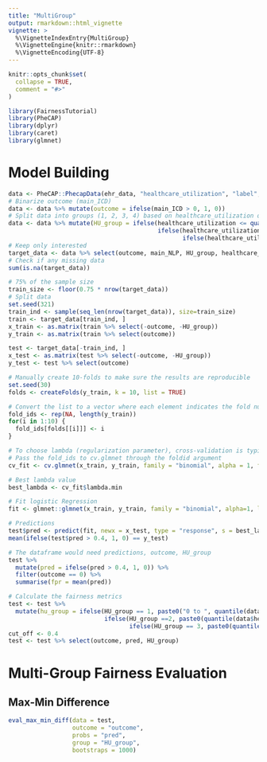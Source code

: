 ```yaml
---
title: "MultiGroup"
output: rmarkdown::html_vignette
vignette: >
  %\VignetteIndexEntry{MultiGroup}
  %\VignetteEngine{knitr::rmarkdown}
  %\VignetteEncoding{UTF-8}
---
```


```r
knitr::opts_chunk$set(
  collapse = TRUE,
  comment = "#>"
)
```

```r
library(FairnessTutorial)
library(PheCAP)
library(dplyr)
library(caret)
library(glmnet)
```

# Model Building

```r
data <- PheCAP::PhecapData(ehr_data, "healthcare_utilization", "label", 0.4)$frame
# Binarize outcome (main_ICD)
data <- data %>% mutate(outcome = ifelse(main_ICD > 0, 1, 0))
# Split data into groups (1, 2, 3, 4) based on healthcare_utilization quantiles
data <- data %>% mutate(HU_group = ifelse(healthcare_utilization <= quantile(healthcare_utilization, 0.25), 1,
                                          ifelse(healthcare_utilization <= quantile(healthcare_utilization, 0.5), 2,
                                                 ifelse(healthcare_utilization <= quantile(healthcare_utilization, 0.75), 3, 4))))
# Keep only interested
target_data <- data %>% select(outcome, main_NLP, HU_group, healthcare_utilization, starts_with("NLP"))
# Check if any missing data
sum(is.na(target_data))

# 75% of the sample size
train_size <- floor(0.75 * nrow(target_data))
# Split data
set.seed(321)
train_ind <- sample(seq_len(nrow(target_data)), size=train_size)
train <- target_data[train_ind, ]
x_train <- as.matrix(train %>% select(-outcome, -HU_group))
y_train <- as.matrix(train %>% select(outcome))

test <- target_data[-train_ind, ]
x_test <- as.matrix(test %>% select(-outcome, -HU_group))
y_test <- test %>% select(outcome)

# Manually create 10-folds to make sure the results are reproducible
set.seed(30)
folds <- createFolds(y_train, k = 10, list = TRUE)

# Convert the list to a vector where each element indicates the fold number
fold_ids <- rep(NA, length(y_train))
for(i in 1:10) {
  fold_ids[folds[[i]]] <- i
}

# To choose lambda (regularization parameter), cross-validation is typically used
# Pass the fold_ids to cv.glmnet through the foldid argument
cv_fit <- cv.glmnet(x_train, y_train, family = "binomial", alpha = 1, foldid = fold_ids)

# Best lambda value
best_lambda <- cv_fit$lambda.min

# Fit logistic Regression
fit <- glmnet::glmnet(x_train, y_train, family = "binomial", alpha=1, lambda = best_lambda)

# Predictions
test$pred <- predict(fit, newx = x_test, type = "response", s = best_lambda)[,1]
mean(ifelse(test$pred > 0.4, 1, 0) == y_test)

# The dataframe would need predictions, outcome, HU_group
test %>%
  mutate(pred = ifelse(pred > 0.4, 1, 0)) %>%
  filter(outcome == 0) %>%
  summarise(fpr = mean(pred))

# Calculate the fairness metrics
test <- test %>%
  mutate(hu_group = ifelse(HU_group == 1, paste0("0 to ", quantile(data$healthcare_utilization, 0.25)),
                           ifelse(HU_group ==2, paste0(quantile(data$healthcare_utilization, 0.25), " to ", quantile(data$healthcare_utilization, 0.5)),
                                  ifelse(HU_group == 3, paste0(quantile(data$healthcare_utilization, 0.5), " to ", quantile(data$healthcare_utilization, 0.75)), paste0(quantile(data$healthcare_utilization, 0.75), " to ", quantile(data$healthcare_utilization, 1))))))
cut_off <- 0.4
test <- test %>% select(outcome, pred, HU_group)
```

# Multi-Group Fairness Evaluation

## Max-Min Difference

```r
eval_max_min_diff(data = test, 
                  outcome = "outcome", 
                  probs = "pred",
                  group = "HU_group",
                  bootstraps = 1000)
```

